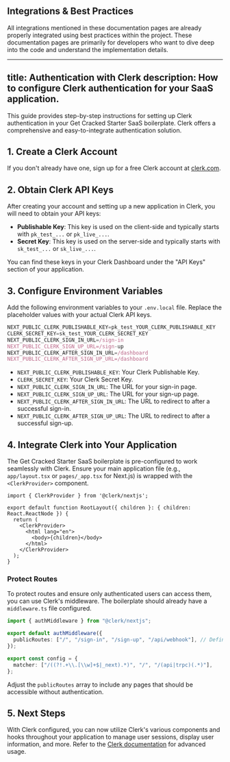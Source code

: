 ## Integrations &amp; Best Practices

All integrations mentioned in these documentation pages are already properly integrated using best practices within the project. These documentation pages are primarily for developers who want to dive deep into the code and understand the implementation details.

---
title: Authentication with Clerk
description: How to configure Clerk authentication for your SaaS application.
---

<Callout type="note" twClass="mt-0">
  This guide provides step-by-step instructions for setting up Clerk authentication
  in your Get Cracked Starter SaaS boilerplate. Clerk offers a comprehensive and easy-to-integrate
  authentication solution.
</Callout>

## 1. Create a Clerk Account

If you don't already have one, sign up for a free Clerk account at [clerk.com](https://clerk.com/).

## 2. Obtain Clerk API Keys

After creating your account and setting up a new application in Clerk, you will need to obtain your API keys:

*   **Publishable Key**: This key is used on the client-side and typically starts with `pk_test_...` or `pk_live_...`.
*   **Secret Key**: This key is used on the server-side and typically starts with `sk_test_...` or `sk_live_...`.

You can find these keys in your Clerk Dashboard under the "API Keys" section of your application.

## 3. Configure Environment Variables

Add the following environment variables to your `.env.local` file. Replace the placeholder values with your actual Clerk API keys.

```js title=".env.local"
NEXT_PUBLIC_CLERK_PUBLISHABLE_KEY=pk_test_YOUR_CLERK_PUBLISHABLE_KEY
CLERK_SECRET_KEY=sk_test_YOUR_CLERK_SECRET_KEY
NEXT_PUBLIC_CLERK_SIGN_IN_URL=/sign-in
NEXT_PUBLIC_CLERK_SIGN_UP_URL=/sign-up
NEXT_PUBLIC_CLERK_AFTER_SIGN_IN_URL=/dashboard
NEXT_PUBLIC_CLERK_AFTER_SIGN_UP_URL=/dashboard
```

*   `NEXT_PUBLIC_CLERK_PUBLISHABLE_KEY`: Your Clerk Publishable Key.
*   `CLERK_SECRET_KEY`: Your Clerk Secret Key.
*   `NEXT_PUBLIC_CLERK_SIGN_IN_URL`: The URL for your sign-in page.
*   `NEXT_PUBLIC_CLERK_SIGN_UP_URL`: The URL for your sign-up page.
*   `NEXT_PUBLIC_CLERK_AFTER_SIGN_IN_URL`: The URL to redirect to after a successful sign-in.
*   `NEXT_PUBLIC_CLERK_AFTER_SIGN_UP_URL`: The URL to redirect to after a successful sign-up.

## 4. Integrate Clerk into Your Application

The Get Cracked Starter SaaS boilerplate is pre-configured to work seamlessly with Clerk. Ensure your main application file (e.g., `app/layout.tsx` or `pages/_app.tsx` for Next.js) is wrapped with the `<ClerkProvider>` component.

```tsx title="app/layout.tsx"
import { ClerkProvider } from '@clerk/nextjs';

export default function RootLayout({ children }: { children: React.ReactNode }) {
  return (
    <ClerkProvider>
      <html lang="en">
        <body>{children}</body>
      </html>
    </ClerkProvider>
  );
}
```

### Protect Routes

To protect routes and ensure only authenticated users can access them, you can use Clerk's middleware. The boilerplate should already have a `middleware.ts` file configured.

```typescript title="middleware.ts"
import { authMiddleware } from "@clerk/nextjs";

export default authMiddleware({
  publicRoutes: ["/", "/sign-in", "/sign-up", "/api/webhook"], // Define your public routes here
});

export const config = {
  matcher: ["/((?!.+\\.[\\w]+$|_next).*)", "/", "/(api|trpc)(.*)"],
};
```

Adjust the `publicRoutes` array to include any pages that should be accessible without authentication.

## 5. Next Steps

With Clerk configured, you can now utilize Clerk's various components and hooks throughout your application to manage user sessions, display user information, and more. Refer to the [Clerk documentation](https://clerk.com/docs) for advanced usage.
